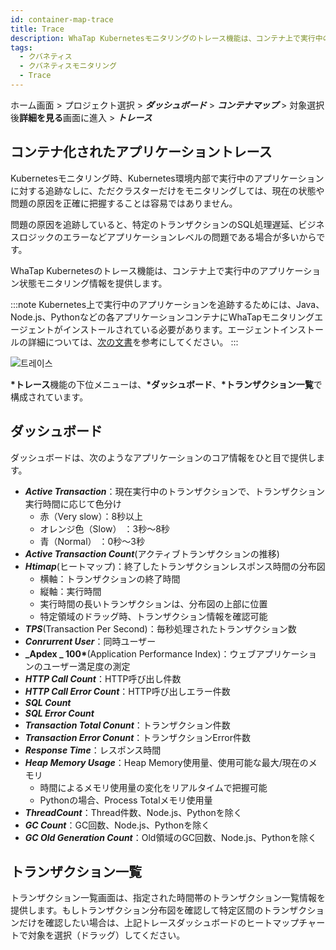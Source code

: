 ```yaml
---
id: container-map-trace
title: Trace
description: WhaTap Kubernetesモニタリングのトレース機能は、コンテナ上で実行中のアプリケーション状態モニタリング情報を提供します。
tags:
  - クバネティス
  - クバネティスモニタリング
  - Trace
---
```


ホーム画面 > プロジェクト選択 > **_ダッシュボード_** > **_コンテナマップ_** > 対象選択後**詳細を見る**画面に進入 > **_トレース_**

## コンテナ化されたアプリケーショントレース

Kubernetesモニタリング時、Kubernetes環境内部で実行中のアプリケーションに対する追跡なしに、ただクラスターだけをモニタリングしては、現在の状態や問題の原因を正確に把握することは容易ではありません。

問題の原因を追跡していると、特定のトランザクションのSQL処理遅延、ビジネスロジックのエラーなどアプリケーションレベルの問題である場合が多いからです。

WhaTap Kubernetesのトレース機能は、コンテナ上で実行中のアプリケーション状態モニタリング情報を提供します。

:::note
Kubernetes上で実行中のアプリケーションを追跡するためには、Java、Node.js、Pythonなどの各アプリケーションコンテナにWhaTapモニタリングエージェントがインストールされている必要があります。エージェントインストールの詳細については、[次の文書](install-application-agent)を参考にしてください。
:::

![트레이스](https://img.whatap.io/media/images/whatap_kubernetes_container_map_trace_example.png)

**\*トレース**機能の下位メニューは、**\*ダッシュボード**、**\*トランザクション一覧**で構成されています。

## ダッシュボード

ダッシュボードは、次のようなアプリケーションのコア情報をひと目で提供します。

-   **_Active Transaction_**：現在実行中のトランザクションで、トランザクション実行時間に応じて色分け
    -   赤（Very slow）：8秒以上
    -   オレンジ色（Slow） ：3秒～8秒
    -   青（Normal） ：0秒～3秒
-   **_Active Transaction Count_**(アクティブトランザクションの推移)
-   **_Htimap_**(ヒートマップ)：終了したトランザクションレスポンス時間の分布図
    -   横軸：トランザクションの終了時間
    -   縦軸：実行時間
    -   実行時間の長いトランザクションは、分布図の上部に位置
    -   特定領域のドラッグ時、トランザクション情報を確認可能
-   **_TPS_**(Transaction Per Second)：毎秒処理されたトランザクション数
-   **_Conrurrent User_**：同時ユーザー
-   **_Apdex _ 100\***(Application Performance Index)：ウェブアプリケーションのユーザー満足度の測定
-   **_HTTP Call Count_**：HTTP呼び出し件数
-   **_HTTP Call Error Count_**：HTTP呼び出しエラー件数
-   **_SQL Count_**
-   **_SQL Error Count_**
-   **_Transaction Total Conunt_**：トランザクション件数
-   **_Transaction Error Conunt_**：トランザクションError件数
-   **_Response Time_**：レスポンス時間
-   **_Heap Memory Usage_**：Heap Memory使用量、使用可能な最大/現在のメモリ
    -   時間によるメモリ使用量の変化をリアルタイムで把握可能
    -   Pythonの場合、Process Totalメモリ使用量
-   **_ThreadCount_**：Thread件数、Node.js、Pythonを除く
-   **_GC Count_**：GC回数、Node.js、Pythonを除く
-   **_GC Old Generation Count_**：Old領域のGC回数、Node.js、Pythonを除く

## トランザクション一覧

トランザクション一覧画面は、指定された時間帯のトランザクション一覧情報を提供します。もしトランザクション分布図を確認して特定区間のトランザクションだけを確認したい場合は、上記トレースダッシュボードのヒートマップチャートで対象を選択（ドラッグ）してください。
